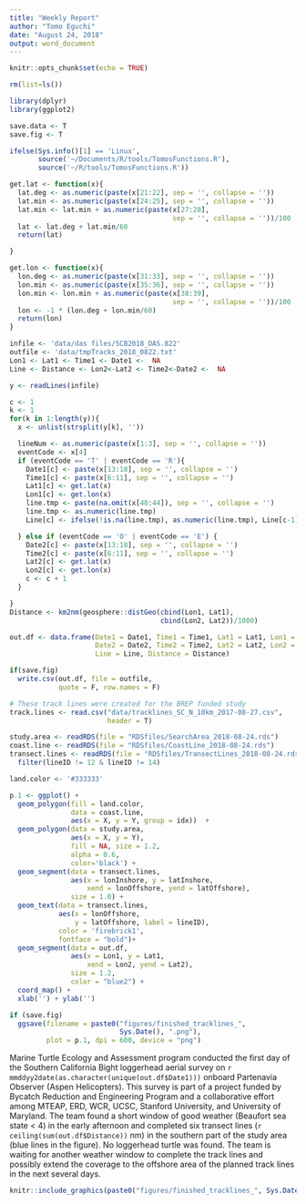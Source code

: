 ```yaml
---
title: "Weekly Report"
author: "Tomo Eguchi"
date: "August 24, 2018"
output: word_document
---
```


```r
knitr::opts_chunk$set(echo = TRUE)

rm(list=ls())

library(dplyr)
library(ggplot2)

save.data <- T
save.fig <- T

ifelse(Sys.info()[1] == 'Linux',
       source('~/Documents/R/tools/TomosFunctions.R'),
       source('~/R/tools/TomosFunctions.R'))

get.lat <- function(x){
  lat.deg <- as.numeric(paste(x[21:22], sep = '', collapse = ''))
  lat.min <- as.numeric(paste(x[24:25], sep = '', collapse = ''))
  lat.min <- lat.min + as.numeric(paste(x[27:28],
                                        sep = '', collapse = ''))/100
  lat <- lat.deg + lat.min/60
  return(lat)

}

get.lon <- function(x){
  lon.deg <- as.numeric(paste(x[31:33], sep = '', collapse = ''))
  lon.min <- as.numeric(paste(x[35:36], sep = '', collapse = ''))
  lon.min <- lon.min + as.numeric(paste(x[38:39],
                                        sep = '', collapse = ''))/100
  lon <- -1 * (lon.deg + lon.min/60)
  return(lon)
}

infile <- 'data/das files/SCB2018_DAS.822'
outfile <- 'data/tmpTracks_2018_0822.txt'
Lon1 <- Lat1 <- Time1 <- Date1 <-  NA
Line <- Distance <- Lon2<-Lat2 <- Time2<-Date2 <-  NA

y <- readLines(infile)

c <- 1
k <- 1
for(k in 1:length(y)){
  x <- unlist(strsplit(y[k], ''))

  lineNum <- as.numeric(paste(x[1:3], sep = '', collapse = ''))
  eventCode <- x[4]
  if (eventCode == 'T' | eventCode == 'R'){
    Date1[c] <- paste(x[13:18], sep = '', collapse = '')
    Time1[c] <- paste(x[6:11], sep = '', collapse = '')
    Lat1[c] <- get.lat(x)
    Lon1[c] <- get.lon(x)
    line.tmp <- paste(na.omit(x[40:44]), sep = '', collapse = '')
    line.tmp <- as.numeric(line.tmp)
    Line[c] <- ifelse(!is.na(line.tmp), as.numeric(line.tmp), Line[c-1])

  } else if (eventCode == 'O' | eventCode == 'E') {
    Date2[c] <- paste(x[13:18], sep = '', collapse = '')
    Time2[c] <- paste(x[6:11], sep = '', collapse = '')
    Lat2[c] <- get.lat(x)
    Lon2[c] <- get.lon(x)
    c <- c + 1
  }

}
Distance <- km2nm(geosphere::distGeo(cbind(Lon1, Lat1),
                                     cbind(Lon2, Lat2))/1000)

out.df <- data.frame(Date1 = Date1, Time1 = Time1, Lat1 = Lat1, Lon1 = Lon1,
                     Date2 = Date2, Time2 = Time2, Lat2 = Lat2, Lon2 = Lon2,
                     Line = Line, Distance = Distance)

if(save.fig)
  write.csv(out.df, file = outfile,
            quote = F, row.names = F)

# These track lines were created for the BREP funded study 
track.lines <- read.csv("data/tracklines_SC_N_10km_2017-08-27.csv",
                        header = T)

study.area <- readRDS(file = "RDSfiles/SearchArea_2018-08-24.rds")
coast.line <- readRDS(file = "RDSfiles/CoastLine_2018-08-24.rds")
transect.lines <- readRDS(file = "RDSfiles/TransectLines_2018-08-24.rds") %>%
  filter(lineID != 12 & lineID != 14)

land.color <- '#333333'

p.1 <- ggplot() +
  geom_polygon(fill = land.color,
               data = coast.line,
               aes(x = X, y = Y, group = idx))  +
  geom_polygon(data = study.area,
               aes(x = X, y = Y),
               fill = NA, size = 1.2,
               alpha = 0.6,
               color='black') +
  geom_segment(data = transect.lines,
               aes(x = lonInshore, y = latInshore,
                   xend = lonOffshore, yend = latOffshore),
               size = 1.0) +
  geom_text(data = transect.lines,
            aes(x = lonOffshore,
                y = latOffshore, label = lineID),
            color = 'firebrick1',
            fontface = "bold")+
  geom_segment(data = out.df,
               aes(x = Lon1, y = Lat1,
                   xend = Lon2, yend = Lat2),
               size = 1.2,
               color = "blue2") +
  coord_map() +
  xlab('') + ylab('')

if (save.fig)
  ggsave(filename = paste0("figures/finished_tracklines_",
                           Sys.Date(), ".png"),
         plot = p.1, dpi = 600, device = "png")

```

Marine Turtle Ecology and Assessment program conducted the first day of the Southern California Bight loggerhead aerial survey on ```r mmddyy2date(as.character(unique(out.df$Date1)))``` onboard Partenavia Observer (Aspen Helicopters). This survey is part of a project funded by Bycatch Reduction and Engineering Program and a collaborative effort among MTEAP, ERD, WCR, UCSC, Stanford University, and University of Maryland.  The team found a short window of good weather (Beaufort sea state < 4) in the early afternoon and completed six transect lines (```r ceiling(sum(out.df$Distance))``` nm) in the southern part of the study area (blue lines in the figure). No loggerhead turtle was found. The team is waiting for another weather window to complete the track lines and possibly extend the coverage to the offshore area of the planned track lines in the next several days.

```r
knitr::include_graphics(paste0("figures/finished_tracklines_", Sys.Date(), ".png"))
```
